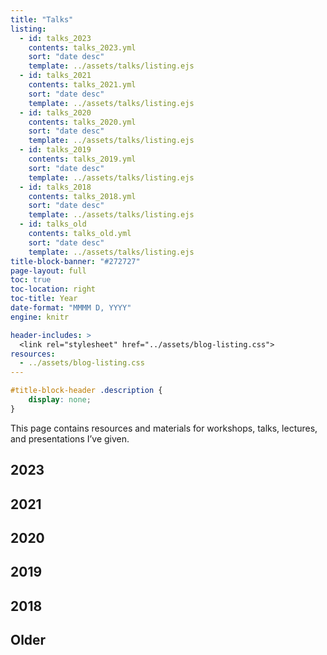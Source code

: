 ```yaml
---
title: "Talks"
listing:
  - id: talks_2023
    contents: talks_2023.yml
    sort: "date desc"
    template: ../assets/talks/listing.ejs
  - id: talks_2021
    contents: talks_2021.yml
    sort: "date desc"
    template: ../assets/talks/listing.ejs
  - id: talks_2020
    contents: talks_2020.yml
    sort: "date desc"
    template: ../assets/talks/listing.ejs
  - id: talks_2019
    contents: talks_2019.yml
    sort: "date desc"
    template: ../assets/talks/listing.ejs
  - id: talks_2018
    contents: talks_2018.yml
    sort: "date desc"
    template: ../assets/talks/listing.ejs
  - id: talks_old
    contents: talks_old.yml
    sort: "date desc"
    template: ../assets/talks/listing.ejs
title-block-banner: "#272727"
page-layout: full
toc: true
toc-location: right
toc-title: Year
date-format: "MMMM D, YYYY"
engine: knitr

header-includes: >
  <link rel="stylesheet" href="../assets/blog-listing.css">
resources:
  - ../assets/blog-listing.css 
---
```


```css
#title-block-header .description {
    display: none;
}
```

This page contains resources and materials for workshops, talks, lectures, and presentations I've given.

## 2023

:::{#talks_2023}
:::

## 2021

:::{#talks_2021}
:::

## 2020

:::{#talks_2020}
:::

## 2019

:::{#talks_2019}
:::

## 2018

:::{#talks_2018}
:::

## Older

:::{#talks_old}
:::
